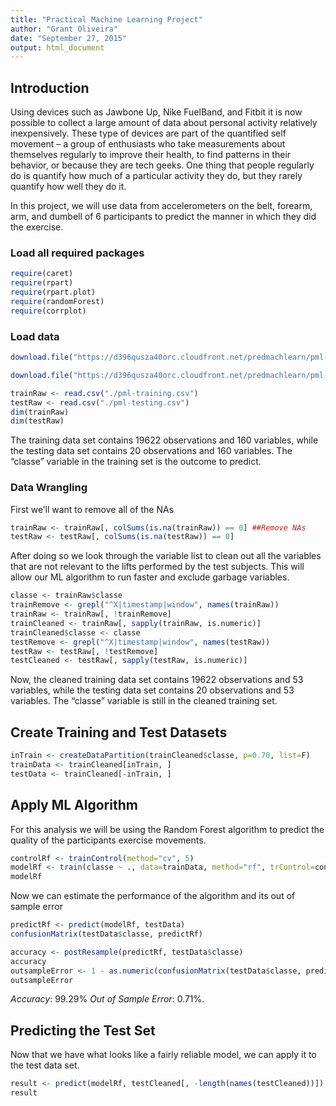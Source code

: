 ```yaml
---
title: "Practical Machine Learning Project"
author: "Grant Oliveira"
date: "September 27, 2015"
output: html_document
---
```


## Introduction  
Using devices such as Jawbone Up, Nike FuelBand, and Fitbit it is now possible to collect a large amount of data about personal activity relatively inexpensively. These type of devices are part of the quantified self movement – a group of enthusiasts who take measurements about themselves regularly to improve their health, to find patterns in their behavior, or because they are tech geeks. One thing that people regularly do is quantify how much of a particular activity they do, but they rarely quantify how well they do it.  

In this project, we will use data from accelerometers on the belt, forearm, arm, and dumbell of 6 participants to predict the manner in which they did the exercise.  

### Load all required packages
```r
require(caret)
require(rpart)
require(rpart.plot)
require(randomForest)
require(corrplot)
```

### Load data
```r
download.file("https://d396qusza40orc.cloudfront.net/predmachlearn/pml-training.csv", destfile= "./pml-training.csv", method="curl")

download.file("https://d396qusza40orc.cloudfront.net/predmachlearn/pml-testing.csv", destfile = "./pml-testing.csv", method="curl")

trainRaw <- read.csv("./pml-training.csv")
testRaw <- read.csv("./pml-testing.csv")
dim(trainRaw)
dim(testRaw)
```

The training data set contains 19622 observations and 160 variables, while the testing data set contains 20 observations and 160 variables. The "classe" variable in the training set is the outcome to predict. 

### Data Wrangling

First we'll want to remove all of the NAs

```r
trainRaw <- trainRaw[, colSums(is.na(trainRaw)) == 0] ##Remove NAs
testRaw <- testRaw[, colSums(is.na(testRaw)) == 0] 
```  


After doing so we look through the variable list to clean out all the variables that are not relevant to the lifts performed by the test subjects. This will allow our ML algorithm to run faster and exclude garbage variables.

```r
classe <- trainRaw$classe
trainRemove <- grepl("^X|timestamp|window", names(trainRaw))
trainRaw <- trainRaw[, !trainRemove]
trainCleaned <- trainRaw[, sapply(trainRaw, is.numeric)]
trainCleaned$classe <- classe
testRemove <- grepl("^X|timestamp|window", names(testRaw))
testRaw <- testRaw[, !testRemove]
testCleaned <- testRaw[, sapply(testRaw, is.numeric)]
```

Now, the cleaned training data set contains 19622 observations and 53 variables, while the testing data set contains 20 observations and 53 variables. The "classe" variable is still in the cleaned training set.

## Create Training and Test Datasets

```r
inTrain <- createDataPartition(trainCleaned$classe, p=0.70, list=F)
trainData <- trainCleaned[inTrain, ]
testData <- trainCleaned[-inTrain, ]
```

## Apply ML Algorithm

For this analysis we will be using the Random Forest algorithm to predict the quality of the participants exercise movements.

```r
controlRf <- trainControl(method="cv", 5)
modelRf <- train(classe ~ ., data=trainData, method="rf", trControl=controlRf, ntree=250)
modelRf
```

Now we can estimate the performance of the algorithm and its out of sample error
```r
predictRf <- predict(modelRf, testData)
confusionMatrix(testData$classe, predictRf)
```
```r
accuracy <- postResample(predictRf, testData$classe)
accuracy
outsampleError <- 1 - as.numeric(confusionMatrix(testData$classe, predictRf)$overall[1])
outsampleError
```

*Accuracy*: 99.29%
*Out of Sample Error*: 0.71%.

## Predicting the Test Set

Now that we have what looks like a fairly reliable model, we can apply it to the test data set.

```r
result <- predict(modelRf, testCleaned[, -length(names(testCleaned))])
result
```  
